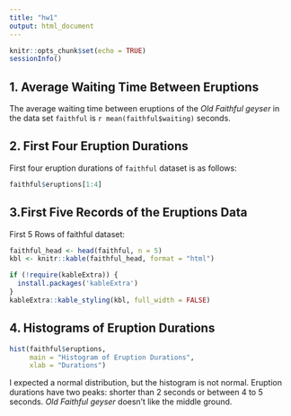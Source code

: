 ```yaml
---
title: "hw1"
output: html_document
---
```


```r
knitr::opts_chunk$set(echo = TRUE)
sessionInfo()
```

## 1. Average Waiting Time Between Eruptions

The average waiting time between eruptions of the *Old Faithful geyser* in the data set `faithful` is `r mean(faithful$waiting)` seconds.

## 2. First Four Eruption Durations

First four eruption durations of `faithful` dataset is as follows:
```r
faithful$eruptions[1:4]
```

## 3.First Five Records of the Eruptions Data

First 5 Rows of faithful dataset:

```r
faithful_head <- head(faithful, n = 5)
kbl <- knitr::kable(faithful_head, format = "html")

if (!require(kableExtra)) {
  install.packages('kableExtra')
}
kableExtra::kable_styling(kbl, full_width = FALSE)
```

## 4. Histograms of Eruption Durations

```r
hist(faithful$eruptions,
     main = "Histogram of Eruption Durations",
     xlab = "Durations")
```

I expected a normal distribution, but the histogram is not normal. Eruption durations have two peaks: shorter than 2 seconds or between 4 to 5 seconds. *Old Faithful geyser* doesn't like the middle ground.

